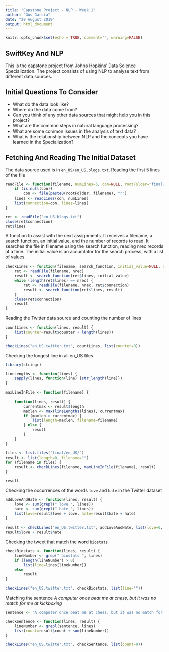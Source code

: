 ```yaml
---
title: "Capstone Project - NLP - Week 1"
author: "Gus Garcia"
date: "29 August 2019"
output: html_document
---
```


```r
knitr::opts_chunk$set(echo = TRUE, comment="", warning=FALSE)
```

## SwiftKey And NLP

This is the capstone project from Johns Hopkins' Data Science Specialization. The project consists of using NLP to analyse text from different data sources.

## Initial Questions To Consider

* What do the data look like?
* Where do the data come from?
* Can you think of any other data sources that might help you in this project?
* What are the common steps in natural language processing?
* What are some common issues in the analysis of text data?
* What is the relationship between NLP and the concepts you have learned in the Specialization?

## Fetching And Reading The Initial Dataset

The data source used is in `en_US/en_US.blogs.txt`. Reading the first 5 lines of the file
```r

readFile <- function(filename, numLines=5, con=NULL, rootFolder="final/en_US/") {
    if (is.null(con))
        con <- file(paste0(rootFolder, filename), "r")
    lines <- readLines(con, numLines)
    list(connection=con, lines=lines)
}

ret <- readFile("en_US.blogs.txt")
close(ret$connection)
ret$lines
```

A function to assist with the next assignments. It receives a filename, a search function, an initial value, and the number of records to read. It searches the file in filename using the search function, reading nrec records at a time. The initial value is an accumlator for the search process, with a list of values.
```r

checkLines <- function(filename, search_function, initial_value=NULL, nrec=1000) {
    ret <- readFile(filename, nrec)
    result <- search_function(ret$lines, initial_value)
    while (length(ret$lines) == nrec) {
        ret <- readFile(filename, nrec, ret$connection)
        result <- search_function(ret$lines, result)
    }
    close(ret$connection)
    result
}
```

Reading the Twitter data source and counting the number of lines
```r

countLines <- function(lines, result) {
    list(counter=result$counter + length(lines))
}

checkLines("en_US.twitter.txt", countLines, list(counter=0))
```

Checking the longest line in all en_US files
```r
library(stringr)

lineLengths <- function(lines) {
    sapply(lines, function(line) {str_length(line)})
}

maxLineInFile <- function(filename) {
    
    function(lines, result) {
        currentmax <- result$length
        maxlen <- max(lineLengths(lines), currentmax)
        if (maxlen > currentmax) {
            list(length=maxlen, filename=filename)
        } else {
            result
        }
    }
}

files <- list.files("final/en_US/")
result <- list(length=0, filename="")
for (filename in files) {
    result <- checkLines(filename, maxLineInFile(filename), result)
}

result
```

Checking the occurrences of the words `love` and `hate` in the Twitter dataset
```r

addLoveAndHate <- function(lines, result) {
    love <- sum(grepl(" love ", lines))
    hate <- sum(grepl(" hate ", lines))
    list(love=result$love + love, hate=result$hate + hate)
}

result <- checkLines("en_US.twitter.txt", addLoveAndHate, list(love=0, hate=0))
result$love / result$hate
```

Checking the tweet that match the word `biostats`
```r

checkBiostats <- function(lines, result) {
    lineNumber <- grep(" biostats ", lines)
    if (length(lineNumber) > 0)
        list(line=lines[lineNumber])
    else
        result
}

checkLines("en_US.twitter.txt", checkBiostats, list(line=""))
```

Matching the sentence *A computer once beat me at chess, but it was no match for me at kickboxing*
```r

sentence <- "A computer once beat me at chess, but it was no match for me at kickboxing"

checkSentence <- function(lines, result) {
    lineNumber <- grepl(sentence, lines)
    list(count=result$count + sum(lineNumber))
}

checkLines("en_US.twitter.txt", checkSentence, list(count=0))
```
